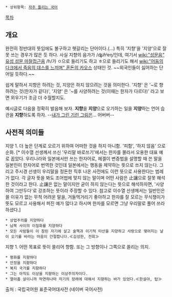  * 상위항목: [[자주 틀리는 국어]]

[[목차]]

== 개요 ==

완전히 정반대의 뜻임에도 불구하고 헷갈리는 단어이다.(...) 특히 '지향'을 '지양'으로 잘못 쓰는 경우가 많은 듯 하다. 사실 지향의 음가가 /ʥ̥iɦʲɐŋ/인데, 여기서 [[wiki:"성문음" 유성 성문 마찰접근음]] /ɦ/가 ㅇ으로 들리기도 하고 ㅎ으로 들리기도 해서 [[wiki:"어둠의 다크에서 죽음의 데스를 느끼며" 혼돈의 카오스]] 상태인 것. ~~외국인들이 싫어하는 단어일 듯하다.~~

쉽게 말하서 지향은 하려는 것, 지양은 하지 않으려는 것을 의미한다. '지향' 은 '~로 향하려는 것(한자가 같다)', '지양' 은 '~를 사양하려는 것(이때는 한자가 다르다)' 라고 보면 외우기가 조금 더 수월할지도.

예시글로 다음을 정확히 발음해 보자. '''지향'''을 '''지양'''으로 오기하는 일을 '''지양'''하는 언어 습관을 '''지향'''하도록 하자. --[[잰말놀이|내가 그린 기린 그림은]]... 어버버--


== 사전적 의미들 ==
지양 {{{[止揚] [명사]}}}
1. 더 높은 단계로 오르기 위하여 어떠한 것을 하지 아니함. '피함', '하지 않음' 으로 순화. [* 이수열 선생께서 쓰신 '우리말 바로쓰기'에서는 한자를 몰라서 오용한 대표 예로 꼽았다. 우리나라와 일본에서만 쓰는 한자어로, 헤겔이 변증법을 설명할 때 쓴 말을 일본인이 한자어로 번역한 것인데 일본에서는 행동을 제약하는 뜻으로 쓰지 않는다. 그리고 주시경 선생이 우리말을 정돈한 직후 나온 사전에도 이런 뜻으로 사용한다는 범례가 없다. 각 글자 뜻을 봐도 조어법에 맞지 않는 말이며 어떤 사람은 止讓으로 잘못 해석한 것이라고 한다. 止讓은 없는 말이지만 굳이 하지 않는다는 뜻으로 해석하자면, '사양하여 그만두다'로 강조하는 뜻이라 주장할 수 있다. 참고로 이수열 선생께서는 일반인은 쓸 이유가 없는 무척 어려운 말을, 거들먹거리기 좋아하고 한자를 잘 모르는 무식쟁이가 뜻도 모르고 사용해서 퍼진 예가 많다고 하시며 한자를 모르면 그냥 우리말로 풀어 쓰라 하셨다.]   
 * 상업주의를 지양하다
 * 남북 사이의 이질화를 지양하다
 * 모든 사람들이 이 참된 자기에 살고 술책과 이기적 타산을 지양하고 사랑으로 맺어지는 날이 오기를 바라는 마음이 간절합니다.≪김성한, 전회≫

지향 {{{[志向] [명사]}}}
1. 어떤 목표로 뜻이 쏠리어 향함. 또는 그 방향이나 그쪽으로 쏠리는 의지. 
 * 평화를 지향하다
 * 안정을 지향하다
 * 복지 국가를 지향하다
 * 그는 아직도 이상을 지향하는 이상주의자이다.
 * 열아홉 살이니까 막연하나마 자기의 장래에 대해서 지향하는 바가 있었다.≪한설야, 탑≫

출처 : 국립국어원 표준국어대사전 (네이버 국어사전)
